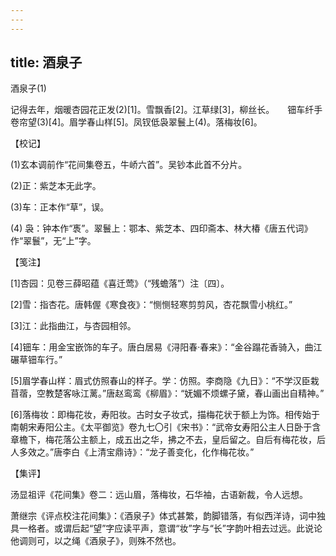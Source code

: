 ```yaml
---
---
---
```

title: 酒泉子
---



酒泉子(1)


记得去年，烟暖杏园花正发(2)[1]。雪飘香[2]。江草绿[3]，柳丝长。　　钿车纤手卷帘望(3)[4]。眉学春山样[5]。凤钗低袅翠鬟上(4)。落梅妆[6]。





【校记】


(1)玄本调前作“花间集卷五，牛峤六首”。吴钞本此首不分片。

(2)正：紫芝本无此字。

(3)车：正本作“草”，误。

(4) 袅：钟本作“褭”。翠鬟上：鄂本、紫芝本、四印斋本、林大椿《唐五代词》作“翠鬟”，无“上”字。





【笺注】


[1]杏园：见卷三薛昭蕴《喜迁莺》（“残蟾落”）注〔四〕。

[2]雪：指杏花。唐韩偓《寒食夜》：“恻恻轻寒剪剪风，杏花飘雪小桃红。”

[3]江：此指曲江，与杏园相邻。

[4]钿车：用金宝嵌饰的车子。唐白居易《浔阳春·春来》：“金谷蹋花香骑入，曲江碾草钿车行。”

[5]眉学春山样：眉式仿照春山的样子。学：仿照。李商隐《九日》：“不学汉臣栽苜蓿，空教楚客咏江蓠。”唐赵鸾鸾《柳眉》：“妩媚不烦螺子黛，春山画出自精神。”

[6]落梅妆：即梅花妆，寿阳妆。古时女子妆式，描梅花状于额上为饰。相传始于南朝宋寿阳公主。《太平御览》卷九七〇引《宋书》：“武帝女寿阳公主人日卧于含章檐下，梅花落公主额上，成五出之华，拂之不去，皇后留之。自后有梅花妆，后人多效之。”唐李白《上清宝鼎诗》：“龙子善变化，化作梅花妆。”





【集评】


汤显祖评《花间集》卷二：远山眉，落梅妆，石华袖，古语新裁，令人远想。

萧继宗《评点校注花间集》：《酒泉子》体式甚繁，韵脚错落，有似西洋诗，词中独具一格者。或谓后起“望”字应读平声，意谓“妆”字与“长”字韵叶相去过远。此说论他调则可，以之绳《酒泉子》，则殊不然也。